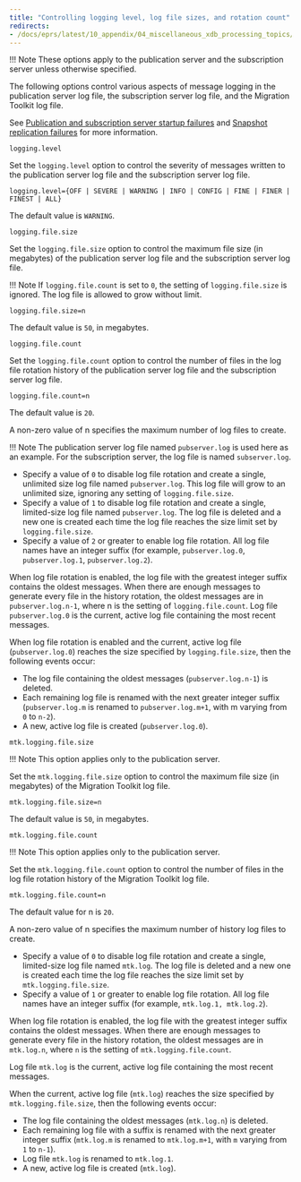 ```yaml
---
title: "Controlling logging level, log file sizes, and rotation count"
redirects:
- /docs/eprs/latest/10_appendix/04_miscellaneous_xdb_processing_topics/01_publications_and_subscriptions_server_conf_options/01_controlling_logging_level
---
```


<div id="controlling_logging_level" class="registered_link"></div>

!!! Note
    These options apply to the publication server and the subscription server unless otherwise specified.

The following options control various aspects of message logging in the publication server log file, the subscription server log file, and the Migration Toolkit log file.

See [Publication and subscription server startup failures](../../03_resolving_problems/02_where_to_look_for_errors/#pub_and_sub_startup_failures) and [Snapshot replication failures](../../03_resolving_problems/02_where_to_look_for_errors/#snapshot_replication_failures) for more information.

`logging.level`

Set the `logging.level` option to control the severity of messages written to the publication server log file and the subscription server log file.

`logging.level={OFF | SEVERE | WARNING | INFO | CONFIG | FINE | FINER | FINEST | ALL}`

The default value is `WARNING`.

`logging.file.size`

Set the `logging.file.size` option to control the maximum file size (in megabytes) of the publication server log file and the subscription server log file.

!!! Note
    If `logging.file.count` is set to `0`, the setting of `logging.file.size` is ignored. The log file is allowed to grow without limit.

`logging.file.size=n`

The default value is `50`, in megabytes.

`logging.file.count`

Set the `logging.file.count` option to control the number of files in the log file rotation history of the publication server log file and the subscription server log file.

`logging.file.count=n`

The default value is `20`.

A non-zero value of n specifies the maximum number of log files to create.

!!! Note
    The publication server log file named `pubserver.log` is used here as an example. For the subscription server, the log file is named `subserver.log`.

-   Specify a value of `0` to disable log file rotation and create a single, unlimited size log file named `pubserver.log`. This log file will grow to an unlimited size, ignoring any setting of `logging.file.size`.
-   Specify a value of `1` to disable log file rotation and create a single, limited-size log file named `pubserver.log`. The log file is deleted and a new one is created each time the log file reaches the size limit set by `logging.file.size`.
-   Specify a value of `2` or greater to enable log file rotation. All log file names have an integer suffix (for example, `pubserver.log.0`, `pubserver.log.1`, `pubserver.log.2`).

When log file rotation is enabled, the log file with the greatest integer suffix contains the oldest messages. When there are enough messages to generate every file in the history rotation, the oldest messages are in `pubserver.log.n-1`, where n is the setting of `logging.file.count`. Log file `pubserver.log.0` is the current, active log file containing the most recent messages.

When log file rotation is enabled and the current, active log file (`pubserver.log.0`) reaches the size specified by `logging.file.size`, then the following events occur:

-   The log file containing the oldest messages (`pubserver.log.n-1`) is deleted.
-   Each remaining log file is renamed with the next greater integer suffix (`pubserver.log.m` is renamed to `pubserver.log.m+1`, with m varying from `0` to `n-2`).
-   A new, active log file is created (`pubserver.log.0`).

`mtk.logging.file.size`

!!! Note
    This option applies only to the publication server.

Set the `mtk.logging.file.size` option to control the maximum file size (in megabytes) of the Migration Toolkit log file.

`mtk.logging.file.size=n`

The default value is `50`, in megabytes.

`mtk.logging.file.count`

!!! Note
    This option applies only to the publication server.

Set the `mtk.logging.file.count` option to control the number of files in the log file rotation history of the Migration Toolkit log file.

`mtk.logging.file.count=n`

The default value for n is `20`.

A non-zero value of n specifies the maximum number of history log files to create.

-   Specify a value of `0` to disable log file rotation and create a single, limited-size log file named `mtk.log`. The log file is deleted and a new one is created each time the log file reaches the size limit set by `mtk.logging.file.size`.
-   Specify a value of `1` or greater to enable log file rotation. All log file names have an integer suffix (for example, `mtk.log.1, mtk.log.2`).

When log file rotation is enabled, the log file with the greatest integer suffix contains the oldest messages. When there are enough messages to generate every file in the history rotation, the oldest messages are in `mtk.log.n`, where `n` is the setting of `mtk.logging.file.count`.

Log file `mtk.log` is the current, active log file containing the most recent messages.

When the current, active log file (`mtk.log`) reaches the size specified by `mtk.logging.file.size`, then the following events occur:

-   The log file containing the oldest messages (`mtk.log.n`) is deleted.
-   Each remaining log file with a suffix is renamed with the next greater integer suffix (`mtk.log.m` is renamed to `mtk.log.m+1`, with `m` varying from `1` to `n-1`).
-   Log file `mtk.log` is renamed to `mtk.log.1`.
-   A new, active log file is created (`mtk.log`).
